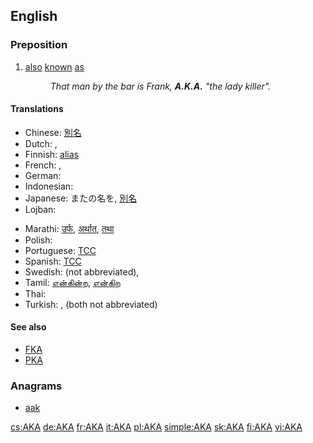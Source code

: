 {{also|aka|Aka|A.K.A.|åka|akā|āķa|a/k/a|Appendix:ISO 639-3 language codes}}

==English==

===Preposition===
{{en-prep}}

# [[also]] [[known]] [[as]]
#: ''That man by the bar is Frank, '''A.K.A.''' "the lady killer".''

====Translations====
{{trans-top|also known as}}
<!--Add ABBREVIATIONS here where these exist, rather than full forms-->
* Chinese: [[別名]]
* Dutch: {{t+|nl|oftewel}}, {{t+|nl|alias}}
* Finnish: [[alias]] <!-- no corresponding abbreviation -->
* French: {{t+|fr|alias}}, {{t+|fr|autrement dit}}
* German: {{t+|de|alias}}
* Indonesian: {{t-|id|juga dikenal sebagai|xs=Indonesian}}
* Japanese: またの名を, [[別名]]
* Lojban: {{t-|jbo|no'u}}
{{trans-mid}}
* Marathi: [[उर्फ]], [[अर्थात]], [[तथा]]
* Polish: {{t-|pl|także znany jako|m}}
* Portuguese: [[TCC]] <!-- [[também conhecido como]], [[alias]] -->
* Spanish: [[TCC]] <!-- [[también conocido como]], [[alias]] -->
* Swedish: {{t+|sv|även}} {{t+|sv|känd}} {{t+|sv|som}} (not abbreviated), {{t+|sv|alias}}
* Tamil: [[என்கின்ற]], [[என்கிற]]
* Thai: {{t-|th|หรือที่รู้จักในชื่อ}}
* Turkish: {{t-|tr|başka bir deyişle}}, {{t-|tr|diğer adıyla}} (both not abbreviated)
{{trans-bottom}}

====See also====
* [[FKA]]
* [[PKA]]

===Anagrams===
* [[aak#English|aak]]

[[cs:AKA]]
[[de:AKA]]
[[fr:AKA]]
[[it:AKA]]
[[pl:AKA]]
[[simple:AKA]]
[[sk:AKA]]
[[fi:AKA]]
[[vi:AKA]]